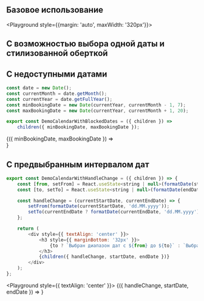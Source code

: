 
## Базовое использование

<Playground style={{margin: 'auto', maxWidth: '320px'}}>
    <Calendar />
</Playground>

## С возможностью выбора одной даты и стилизованной оберткой

<Playground>
    <div style={{
        padding: '0 18px',
        margin: '24px auto',
        boxShadow: '0 2px 9px rgba(0, 0, 0, 0.15)',
        maxWidth: '320px',
    }}>
        <Calendar isSingleDate />
    </div>
</Playground>

## С недоступными датами

```javascript
const date = new Date();
const currentMonth = date.getMonth();
const currentYear = date.getFullYear();
const minBookingDate = new Date(currentYear, currentMonth - 1, 7);
const maxBookingDate = new Date(currentYear, currentMonth + 1, 20);

export const DemoCalendarWithBlockedDates = ({ children }) =>
    children({ minBookingDate, maxBookingDate });
```

<Playground>
    <DemoCalendarWithBlockedDates>
        {({ minBookingDate, maxBookingDate }) =>
            <div style={{margin: 'auto', maxWidth: '320px'}}>
                <Calendar minBookingDate={minBookingDate} maxBookingDate={maxBookingDate} />
            </div>
        }
    </DemoCalendarWithBlockedDates>
</Playground>

## С предвыбранным интервалом дат

```javascript
export const DemoCalendarWithHandleChange = ({ children }) => {
    const [from, setFrom] = React.useState<string | null>(formatDate(startDate, 'dd.MM.yyyy'));
    const [to, setTo] = React.useState<string | null>(formatDate(endDate, 'dd.MM.yyyy'));

    const handleChange = (currentStartDate, currentEndDate) => {
        setFrom(formatDate(currentStartDate, 'dd.MM.yyyy'));
        setTo(currentEndDate ? formatDate(currentEndDate, 'dd.MM.yyyy') : currentEndDate);
    };

    return (
        <div style={{ textAlign: 'center' }}>
            <h3 style={{ marginBottom: '32px' }}>
                {to ? `Выбран диапазон дат с ${from} до ${to}` : `Выбрана начальная дата ${from}`}
            </h3>
            {children({ handleChange, startDate, endDate })}
        </div>
    );
};
```

<Playground style={{ textAlign: 'center' }}>
    <DemoCalendarWithHandleChange>
        {({ handleChange, startDate, endDate }) =>
            <Calendar handleChange={handleChange} startDate={startDate} endDate={endDate} />
        }
    </DemoCalendarWithHandleChange>
</Playground>
